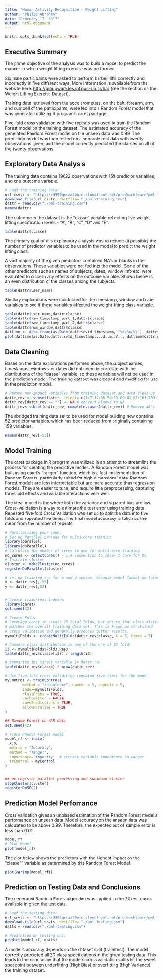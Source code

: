 ---
title: "Human Activity Recognition - Weight Lifting"
author: "Philip Abraham"
date: "February 17, 2017"
output: html_document
---

```{r setup, include=FALSE}
knitr::opts_chunk$set(echo = TRUE)
```

## Executive Summary
The prime objective of the analysis was to build a model to predict the manner in
which weight lifting exercise was performed.

Six male participants were asked to perform barbell lifts correctly and incorrectly 
in five different ways. More information is available from the website here: 
 <http://groupware.les.inf.puc-rio.br/har> (see the section on the Weight Lifting 
 Exercise Dataset).

Training data retrieved from the accelerometers, on the belt, forearm, arm, and 
dumbell of the participants, were fed into a Random Forest model that was generated 
utilizing R program's caret package. 

Five-fold cross validation with five repeats was used to train the Random Forest 
model on the training dataset.
The estimated accuracy of the generated Random Forest model on the unseen data was 0.99.
The prediction model was then tested on a separate test data with twenty 
observations given, and the model correctly predicted the classes on all of the 
twenty observations.

## Exploratory Data Analysis
The training data contains 19622 observations with 159 predictor variables, and one
outcome variable.

```{r, warning=FALSE, message=FALSE}
# Load the training data:
url_csvtr <- "https://d396qusza40orc.cloudfront.net/predmachlearn/pml-training.csv"
download.file(url_csvtr, destfile= "./pml-training.csv")
dattr = read.csv("./pml-training.csv")
names(dattr)
```

The outcome in the dataset is the "classe" variable reflecting five weight lifting 
specification levels - "A", "B", "C", "D" and "E".

```{r, warning=FALSE, message=FALSE}
table(dattr$classe)
```

The primary goal of this exploratory analysis was to reduce (if possible) the 
number of predictor variables to be used in the model to predict the weight 
lifting class.

A vast majority of the given predictors contained NA's or blanks in the observations.
These variables were not fed into the model. Some of the other predictors such as 
names of subjects, dates, window info etc. were evaluated to discern any effects
on the outcome variable. Shown below is an even distribution of the classes among the subjects.

```{r, warning=FALSE, message=FALSE}
table(dattr$user_name)
```

Similary explorations were conducted for the timestamp, window and date variables to see
if these variables affected the weight lifting class variable.

```{r, eval=FALSE, warning=FALSE, message=FALSE}
table(dattr$user_name,dattr$classe)
table(dattr$raw_timestamp_part_1,dattr$classe)
table(dattr$raw_timestamp_part_2,dattr$classe)
table(dattr$num_window,dattr$classe)
dattime <- data.frame(as.Date(dattr$cvtd_timestamp, "%d/%m/%Y"), dattr$classe)
plot(dattime$as.Date.dattr.cvtd_timestamp....d..m..Y.., dattime$dattr.classe)
```

## Data Cleaning
Based on the data explorations performed above, the subject names, timestamps, 
windows, or dates did not seem to correlate with the distributions of the "classe" 
variable, so these variables will not be used in the prediction model. The training
dataset was cleaned and modified for use in the prediction model.

```{r, warning=FALSE, message=FALSE}
# Remove non-impact variables from training dataset and data clean-up
dattr_rev <- subset(dattr, select=-c(1:7,12:36,50:59,69:83,87:101,103:112,125:139,141:150))
dattr_rev[dattr_rev == ""] <- NA # convert blanks to NA
dattr_rev<-subset(dattr_rev, complete.cases(dattr_rev)) # Remove NA's
``` 

The abridged training data set to be used for model building now contains 52
predictor variables, which has been reduced from originally containing 159 variables.

```{r, warning=FALSE, message=FALSE}
names(dattr_rev[-53])
``` 

## Model Training
The caret package in R program was utilized in an attempt to streamline 
the process for creating the predictive model.. A Random Forest model was built 
using caret's "ranger" function, which is a fast implementation of Random Forests, 
particularly suited for high dimensional data. 
Random Forest models are less interpretable but are more accurate than regression 
models. They are easier to tune, and require little preprocessing, capturing 
threshold effects and variable interactions very well.

The ideal model is the where both the variance and squared bias are low.
Cross-validation is a way to estimate the test error using training data.
Repeated five-fold Cross Validation was set up to split the data into five folds 
and repeated five times. The final model accuracy is taken as the mean from the 
number of repeats.

```{r, warning=FALSE, message=FALSE}
# Parallelizing your code.
# Set up Parallel package for multi-core training
library(parallel)
library(doParallel)
# Calculate the number of cores to use for multi-core training
no_cores <- detectCores() - 1 # convention to leave 1 core for OS
# Initiate cluster
cluster <- makeCluster(no_cores)
registerDoParallel(cluster)
``` 

```{r, cache=TRUE, warning=FALSE, message=FALSE}
# set up training run for x and y syntax, because model format performs poorly
x <- dattr_rev[,-53]
y <- dattr_rev[,53]


# Create train/test indexes
library(caret)
set.seed(42)

# Create Folds
# Leverage caret to create 25 total folds, but ensure that class distributions
# matches the overall training data set. This is known as stratified
# cross validation and generally produces better results.
mymultiFolds <- createMultiFolds(dattr_rev$classe, k = 5, times = 5)

# Compare class distribution in one of the one of 25 folds
i3 <- mymultiFolds$Fold3.Rep3
table(dattr_rev$classe[i3]) / length(i3)

# Summarize the target variable in dattr-rev
table(dattr_rev$classe) / nrow(dattr_rev)

# Use five-fold cross validation repeated five times for the model
myControl <- trainControl(
        method = "repeatedcv", number = 5, repeats = 5,
        index=mymultiFolds,
        classProbs = TRUE,
        verboseIter = FALSE,
        savePredictions = TRUE,
        allowParallel = TRUE
)

## Random Forest on HAR data
set.seed(42)

# Train Random Forest model
model_rf <- train(
  x,y,
  metric = "Accuracy",
  method = "ranger",
  importance='impurity', # extract variable importance in ranger
  trControl = myControl
)


## De-register parallel processing and Shutdown cluster
stopCluster(cluster)
registerDoSEQ()
``` 

## Prediction Model Perfomance
Cross validation gives an unbiased estimation of the Random Forest model's performance 
on unseen data. Model accuracy on the unseen data was calculated to be above 0.99.
Therefore, the expected out of sample error is less than 0.01.

```{r, warning=FALSE, message=FALSE}
model_rf
# Plot Model
plot(model_rf)
```

The plot below shows the predictors with the highest impact on the 
"classe"" variable as determined by this Random Forest Model.

```{r, warning=FALSE, message=FALSE}
plot(varImp(model_rf))
``` 

## Prediction on Testing Data and Conclusions
The generated Random Forest algorithm was applied to the 20 test cases available in 
given the test data. 

```{r, warning=FALSE, message=FALSE}
# Load the testing data:
url_csvts <- "https://d396qusza40orc.cloudfront.net/predmachlearn/pml-testing.csv"
download.file(url_csvts, destfile= "./pml-testing.csv")
datts = read.csv("./pml-testing.csv")

# Prediction on testing data
predict(model_rf, datts)
```

A model's accuracy depends on the dataset split (train/test).
The model correctly predicted all 20 class specifications in the given testing data.
This leads to the conclusion that the model's cross validation splits hit the
sweet spot point between underfitting (High Bias) or overfitting (High 
Variance) the training dataset.

